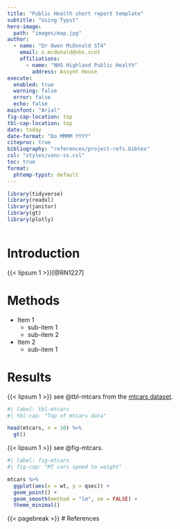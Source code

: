 ```yaml
---
title: "Public Health short report template"
subtitle: "Using Typst"
hero-image: 
  path: "images/map.jpg"
author: 
  - name: "Dr Owen McDonald ST4"
    email: o.mcdonald@nhs.scot
    affiliations:
      - name: "NHS Highland Public Health"
        address: Assynt House
execute:
  enabled: true
  warning: false
  error: false
  echo: false
mainfont: "Arial"
fig-cap-location: top
tbl-cap-location: top
date: today
date-format: "Do MMMM YYYY"
citeproc: true
bibliography: "references/project-refs.bibtex"
csl: "styles/vanc-ss.csl"
toc: true
format:
  phtemp-typst: default
---
```


```r

library(tidyverse)
library(readxl)
library(janitor)
library(gt)
library(plotly)

```

```r



```


# Introduction

{{< lipsum 1 >}}[@RN1227]

# Methods

* Item 1
  + sub-item 1
  + sub-item 2
* Item 2
  + sub-item 1

# Results

{{< lipsum 1 >}} see @tbl-mtcars from the [mtcars dataset](https://www.rdocumentation.org/packages/datasets/versions/3.6.2/topics/mtcars).

```r
#| label: tbl-mtcars
#| tbl-cap: "Top of mtcars data"

head(mtcars, n = 10) %>% 
  gt()

```

{{< lipsum 1 >}} see @fig-mtcars.

```r
#| label: fig-mtcars
#| fig-cap: "MT cars speed to weight"

mtcars %>% 
  ggplot(aes(x = wt, y = qsec)) +
  geom_point() +
  geom_smooth(method = "lm", se = FALSE) +
  theme_minimal()

```

{{< pagebreak >}}
# References

::: {#refs}
:::
